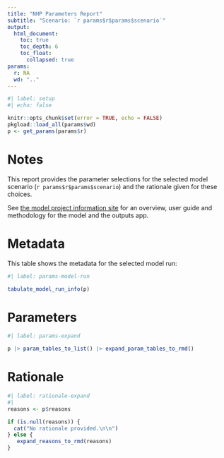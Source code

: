 ```yaml
---
title: "NHP Parameters Report"
subtitle: "Scenario: `r params$r$params$scenario`"
output:
  html_document:
    toc: true
    toc_depth: 6
    toc_float:
      collapsed: true
params:
  r: NA
  wd: ".."
---
```


```r
#| label: setup
#| echo: false

knitr::opts_chunk$set(error = TRUE, echo = FALSE)
pkgload::load_all(params$wd)
p <- get_params(params$r)
```

# Notes

This report provides the parameter selections for the selected model scenario (`r params$r$params$scenario`) and the rationale given for these choices.

See [the model project information site](https://connect.strategyunitwm.nhs.uk/nhp/project_information) for an overview, user guide and methodology for the model and the outputs app.

# Metadata

This table shows the metadata for the selected model run:

```r
#| label: params-model-run

tabulate_model_run_info(p)
```

# Parameters

```r
#| label: params-expand

p |> param_tables_to_list() |> expand_param_tables_to_rmd()
```

# Rationale

```r
#| label: rationale-expand
#| 
reasons <- p$reasons

if (is.null(reasons)) {
  cat("No rationale provided.\n\n")
} else {
   expand_reasons_to_rmd(reasons)
}
```
